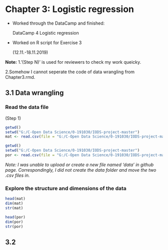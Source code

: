 # Chapter 3: Logistic regression

- Worked through the DataCamp and finished:

  DataCamp 4 Logistic regression
  
- Worked on R script for Exercise 3
  
  (12.11.-18.11.2019)
  
**Note:** 1.'(Step N)' is used for reviewers to check my work queicky.

2.Somehow I cannot seperate the code of data wrangling from Chapter3.rmd.


## 3.1 Data wrangling

### Read the data file
(Step 1)

```{r}
getwd()
setwd("G:/C-Open Data Science/0-191030/IODS-project-master")
mat <- read.csv(file = "G:/C-Open Data Science/0-191030/IODS-project-master/student-mat.csv", sep = ";", header = TRUE)
```

```{r}
getwd()
setwd("G:/C-Open Data Science/0-191030/IODS-project-master")
por <- read.csv(file = "G:/C-Open Data Science/0-191030/IODS-project-master/student-por.csv", sep = ";", header = TRUE)
```

*Note: I was unable to upload or create a new file named 'data' in github page. Correspondingly, I did not create the data folder and move the two .csv files in.*

### Explore the structure and dimensions of the data

```{r}
head(mat)
dim(mat)
str(mat)
```

```{r}
head(por)
dim(por)
str(por)
```















## 3.2 

